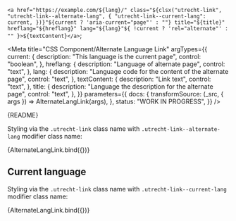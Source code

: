 <!--
@license EUPL-1.2
Copyright (c) 2021 Robbert Broersma
-->




  `<a href="https://example.com/${lang}/" class="${clsx("utrecht-link", "utrecht-link--alternate-lang", {
    "utrecht-link--current-lang": current,
  })}"${current ? 'aria-current="page"' : ""} title="${title}" hreflang="${hreflang}" lang="${lang}"${
    !current ? 'rel="alternate"' : ""
  }>${textContent}</a>`;

<Meta
  title="CSS Component/Alternate Language Link"
  argTypes={{
    current: {
      description: "This language is the current page",
      control: "boolean",
    },
    hreflang: {
      description: "Language of alternate page",
      control: "text",
    },
    lang: {
      description: "Language code for the content of the alternate page",
      control: "text",
    },
    textContent: {
      description: "Link text",
      control: "text",
    },
    title: {
      description: "Language the description for the alternate page",
      control: "text",
    },
  }}
  parameters={{
    docs: {
      transformSource: (_src, { args }) => AlternateLangLink(args),
    },
    status: "WORK IN PROGRESS",
  }}
/>

<Description>{README}</Description>

Styling via the `.utrecht-link` class name with `.utrecht-link--alternate-lang` modifier class name:

<Canvas>
  <Story
    name="Alternate Language Link"
    args={{
      hreflang: "en",
      lang: "en",
      textContent: "EN",
      title: "This page in English",
    }}
  >
    {AlternateLangLink.bind({})}
  </Story>
</Canvas>

<ArgsTable story="Alternate Language Link" />

## Current language

Styling via the `.utrecht-link` class name with `.utrecht-link--current-lang` modifier class name:

<Canvas>
  <Story
    name="Current Language Link"
    args={{
      current: true,
      hreflang: "en",
      lang: "en",
      textContent: "EN",
      title: "This page in English",
    }}
  >
    {AlternateLangLink.bind({})}
  </Story>
</Canvas>
